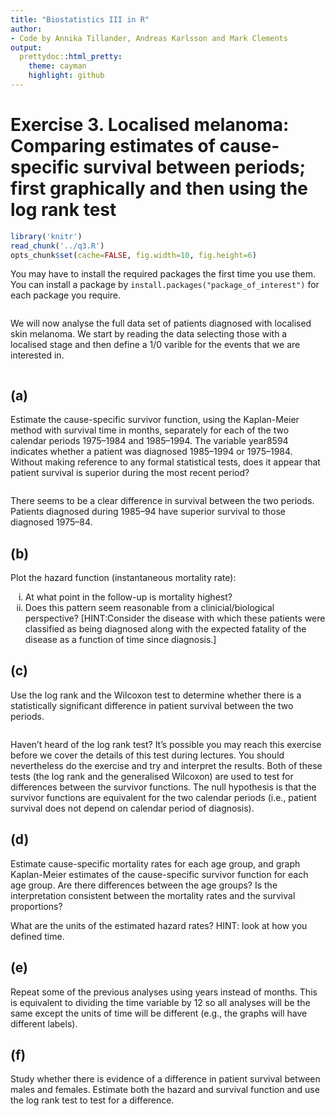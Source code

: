 ```yaml
---
title: "Biostatistics III in R"
author:
- Code by Annika Tillander, Andreas Karlsson and Mark Clements
output:
  prettydoc::html_pretty:
    theme: cayman
    highlight: github
---
```


# Exercise 3. Localised melanoma: Comparing estimates of cause-specific survival between periods; first graphically and then using the log rank test #


```r
library('knitr')
read_chunk('../q3.R')
opts_chunk$set(cache=FALSE, fig.width=10, fig.height=6)
```

You may have to install the required packages the first time you use them. You can install a package by `install.packages("package_of_interest")` for each package you require.

```r
```

We will now analyse the full data set of patients diagnosed with localised skin melanoma. We start by reading the data selecting those with a localised stage and then define a 1/0 varible for the events that we are interested in.

```r
```

## (a) ##

Estimate the cause-specific survivor function, using the Kaplan-Meier method with survival time in months, separately for each of the two calendar periods 1975–1984 and 1985–1994. The variable year8594 indicates whether a patient was diagnosed 1985–1994 or 1975–1984. Without making reference to any formal statistical tests, does it appear that patient survival is superior during the most recent period?

```r
```

There seems to be a clear difference in survival between the
two periods. Patients diagnosed during 1985–94 have superior
survival to those diagnosed 1975–84.

## (b) ##

Plot the hazard function (instantaneous mortality rate):

i.  At what point in the follow-up is mortality highest?
ii. Does this pattern seem reasonable from a clinicial/biological perspective? [HINT:Consider the disease with       which these patients were classified as being diagnosed along with the expected fatality of the disease as       a function of time since diagnosis.]

<!-- ```{r b_hazDiaDate, results="hide", fig.show="hide"} -->
<!-- ``` -->

## (c) ##

Use the log rank and the Wilcoxon test to determine whether there is a statistically significant difference in patient survival between the two periods.

```r
```

Haven’t heard of the log rank test? It’s possible you may reach this exercise before we cover the details of this test during lectures. You should nevertheless do the exercise and try and interpret the results. Both of these tests (the log rank and the generalised Wilcoxon) are used to test for differences between the survivor functions. The null hypothesis is that the survivor functions are equivalent for the two calendar periods (i.e., patient survival does not depend on calendar period of diagnosis).


## (d) ##

Estimate cause-specific mortality rates for each age group, and graph Kaplan-Meier estimates of the cause-specific survivor function for each age group. Are there differences between the age groups? Is the interpretation consistent between the mortality rates and the survival proportions?

<!-- ```{r d_crudeRates1000_agegrp, results="hide", fig.show="hide"} -->
<!-- ``` -->

<!-- ```{r d_plotSurv_sex, results="hide", fig.show="hide"} -->
<!-- ``` -->

What are the units of the estimated hazard rates? HINT: look at how you defined time.

## (e) ##

Repeat some of the previous analyses using years instead of months. This is equivalent to dividing the time variable by 12 so all analyses will be the same except the units of time will be different (e.g., the graphs will have different labels).

<!-- ```{r e_crudeRates1000_agegrp, results="hide", fig.show="hide"} -->
<!-- ``` -->

## (f) ##

Study whether there is evidence of a difference in patient survival between males and females. Estimate both the hazard and survival function and use the log rank test to test for a difference.

<!-- ```{r f_sexDiff, results="hide", fig.show="hide"} -->
<!-- ``` -->
